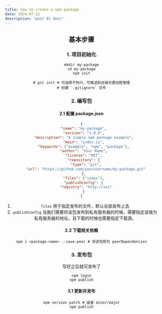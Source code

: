 ```yaml
---
title: how to create a npm package
date: 2024-07-21
description: "post 01 desc"
---
```



<Header />

## 基本步骤

### 1. 项目初始化

```shell
mkdir my-package
cd my-package
npm init

# git init # 可选择不执行，可推送到远端方便远程管理
# 创建 `.gitignore` 文件
```

### 2. 编写包

#### 2.1 配置 package.json

```json
{
  "name": "my-package",
  "version": "1.0.0",
  "description": "A simple npm package example",
  "main": "index.js",
  "keywords": ["example", "npm", "package"],
  "author": "Your Name",
  "license": "MIT",
  "repository": {
    "type": "git",
    "url": "https://github.com/yourusername/my-package.git"
  },
  "files": ["index"],
  "publishConfig": {
    "registry": "http://xxx"
  }
}
```

1. `files` 用于指定发布的文件，默认全部发布上去
2. `publishConfig` 当我们需要将该包发布到私有服务器的时候，需要指定该值为私有服务器的地址，且下载的时候也需要指定下载源。

#### 2.2 下载相关依赖

```shell
npm i <package-name> --save-peer # 将该包视为 peerDependencies
```

### 3. 发布包

写好之后就可发布了

```shell
npm login
npm publish
```

#### 3.1 更新并发布

```shell
npm version patch # 或者 minor/major
npm publish
```

